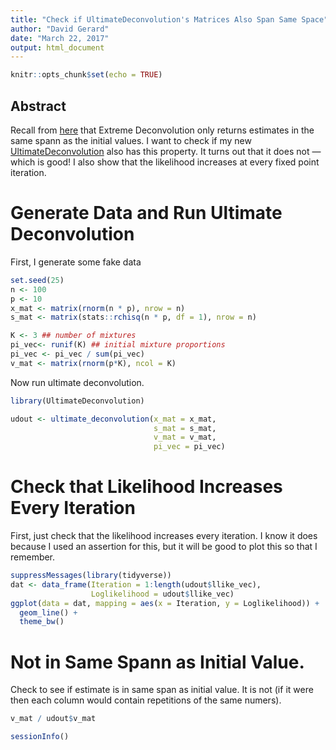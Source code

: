 ---
title: "Check if UltimateDeconvolution's Matrices Also Span Same Space"
author: "David Gerard"
date: "March 22, 2017"
output: html_document
---

```{r setup, include=FALSE}
knitr::opts_chunk$set(echo = TRUE)
```

## Abstract

Recall from [here](check_bovy.html) that Extreme Deconvolution only returns estimates in the same spann as the initial values. I want to check if my new [UltimateDeconvolution](https://github.com/dcgerard/UltimateDeconvolution) also has this property. It turns out that it does not --- which is good! I also show that the likelihood increases at every fixed point iteration.

# Generate Data and Run Ultimate Deconvolution

First, I generate some fake data

```{r}
set.seed(25)
n <- 100
p <- 10
x_mat <- matrix(rnorm(n * p), nrow = n)
s_mat <- matrix(stats::rchisq(n * p, df = 1), nrow = n)

K <- 3 ## number of mixtures
pi_vec<- runif(K) ## initial mixture proportions
pi_vec <- pi_vec / sum(pi_vec)
v_mat <- matrix(rnorm(p*K), ncol = K)

```

Now run ultimate deconvolution. 

```{r, cache=TRUE}
library(UltimateDeconvolution)

udout <- ultimate_deconvolution(x_mat = x_mat,
                                s_mat = s_mat,
                                v_mat = v_mat,
                                pi_vec = pi_vec)

```

# Check that Likelihood Increases Every Iteration

First, just check that the likelihood increases every iteration. I know it does because I used an assertion for this, but it will be good to plot this so that I remember.

```{r}
suppressMessages(library(tidyverse))
dat <- data_frame(Iteration = 1:length(udout$llike_vec),
                  Loglikelihood = udout$llike_vec)
ggplot(data = dat, mapping = aes(x = Iteration, y = Loglikelihood)) +
  geom_line() +
  theme_bw()
```

# Not in Same Spann as Initial Value.

Check to see if estimate is in same span as initial value. It is not (if it were then each column would contain repetitions of the same numers).

```{r}
v_mat / udout$v_mat
```


```{r}
sessionInfo()
```
